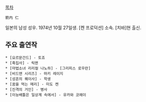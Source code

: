 [[목차]]

 箭内 仁

일본의 남성 성우. 1974년 10월 27일생. [켄 프로덕션] 소속. [치바]현 출신.

== 주요 출연작 ==
 * [요르문간드] - 토죠
 * [흑집사] - 릭맨
 * [마법소녀 리리컬 나노하] - [그리피스 로우란]
 * [비드맨 시리즈] - 마키 레이지
 * [성흔의 퀘이사] - 학생
 * [꿈을 먹는 메리] - 미도 켄
 * [진격의 거인] - 병사
 * [이능배틀은 일상계 속에서] - 유카와 코헤이
